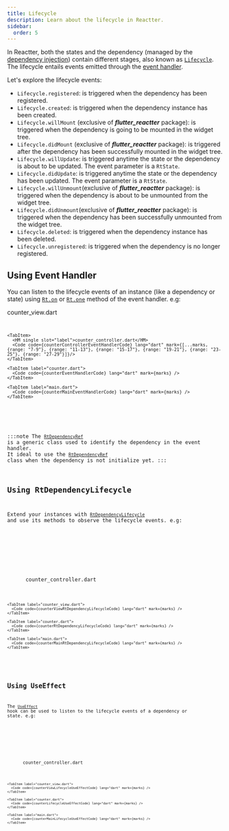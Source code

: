 ```yaml
---
title: Lifecycle
description: Learn about the lifecycle in Reactter.
sidebar:
  order: 5
---
```







In Reactter, both the states and the dependency (managed by the [dependency injection](/reactter/core_concepts/dependency_injection)) contain different stages,
also known as <HT><a href="https://pub.dev/documentation/reactter/latest/reactter/Lifecycle.html" target="_blank">`Lifecycle`</a></HT>.
The lifecycle entails events emitted through the [event handler](/reactter/core_concepts/event_handler).

Let's explore the lifecycle events:

- <HE>`Lifecycle.registered`</HE>: is triggered when the dependency has been registered.
- <HE>`Lifecycle.created`</HE>: is triggered when the dependency instance has been created.
- <HE>`Lifecycle.willMount`</HE> (exclusive of _**flutter_reactter**_ package): is triggered when the dependency is going to be mounted in the widget tree.
- <HE>`Lifecycle.didMount`</HE> (exclusive of _**flutter_reactter**_ package): is triggered after the dependency has been successfully mounted in the widget tree.
- <HE>`Lifecycle.willUpdate`</HE>: is triggered anytime the state or the dependency is about to be updated. The event parameter is a <HT>`RtState`</HT>.
- <HE>`Lifecycle.didUpdate`</HE>: is triggered anytime the state or the dependency has been updated. The event parameter is a <HT>`RtState`</HT>.
- <HE>`Lifecycle.willUnmount`</HE>(exclusive of _**flutter_reactter**_ package): is triggered when the dependency is about to be unmounted from the widget tree.
- <HE>`Lifecycle.didUnmount`</HE>(exclusive of _**flutter_reactter**_ package): is triggered when  the dependency has been successfully unmounted from the widget tree.
- <HE>`Lifecycle.deleted`</HE>: is triggered when the dependency instance has been deleted.
- <HE>`Lifecycle.unregistered`</HE>: is triggered when the dependency is no longer registered.

## Using Event Handler

You can listen to the lifecycle events of an instance (like a dependency or state) using <HM>[`Rt.on`](/reactter/api/methods/event_handler_methods/#rton)</HM> or <HM>[`Rt.one`](/reactter/api/methods/event_handler_methods/#rtone)</HM> method of the event handler. e.g:

<TipLifecycleExample />

<CodeTabs>
  <ZappButton path="examples/lifecycle_event_handler"/>

  <Tabs>
    <TabItem>
      <HM single slot="label">counter_view.dart</HM>
      <Code code={counterViewEventHandlerCode} lang="dart" collapse={["34-60"]} mark={[...marks, {range: "11-15"}, {range: "17-21"}, {range: "23-27"}, {range: "29-33"}]} />
    </TabItem>

    <TabItem>
      <HM single slot="label">counter_controller.dart</HM>
      <Code code={counterControllerEventHandlerCode} lang="dart" mark={[...marks, {range: "7-9"}, {range: "11-13"}, {range: "15-17"}, {range: "19-21"}, {range: "23-25"}, {range: "27-29"}]}/>
    </TabItem>

    <TabItem label="counter.dart">
      <Code code={counterEventHandlerCode} lang="dart" mark={marks} />
    </TabItem>

    <TabItem label="main.dart">
      <Code code={counterMainEventHandlerCode} lang="dart" mark={marks} />
    </TabItem>
  </Tabs>
</CodeTabs>

:::note
  The <HT>[`RtDependencyRef`](/reactter/api/classes/rt_dependency)</HT> is a generic class used to identify the dependency in the event handler.
  It ideal to use the <HT>[`RtDependencyRef`](/reactter/api/classes/rt_dependency_ref)</HT> class when the dependency is not initialize yet.
:::

## Using RtDependencyLifecycle

Extend your instances with <HT>[`RtDependencyLifecycle`](/reactter/api/classes/)</HT>
and use its methods to observe the lifecycle events. e.g:

<TipLifecycleExample />

<CodeTabs>
  <ZappButton path="examples/"/>

  <Tabs>
    <TabItem>
      <HM single slot="label">counter_controller.dart</HM>
      <Code code={counterControllerRtDependencyLifecycleCode} lang="dart" mark={[...marks, {range: "14-17"}, {range: "19-22"}, {range: "24-27"}, {range: "29-32"}, {range: "34-37"}, {range: "39-42"}, {range: "44-47"}]}/>
    </TabItem>

    <TabItem label="counter_view.dart">
      <Code code={counterViewRtDependencyLifecycleCode} lang="dart" mark={marks} />
    </TabItem>

    <TabItem label="counter.dart">
      <Code code={counterRtDependencyLifecycleCode} lang="dart" mark={marks} />
    </TabItem>

    <TabItem label="main.dart">
      <Code code={counterMainRtDependencyLifecycleCode} lang="dart" mark={marks} />
    </TabItem>
  </Tabs>
</CodeTabs>

## Using UseEffect

The <HT>[`UseEffect`](/reactter/api/hooks/use_effect)</HT> hook can be used to listen to the lifecycle events of a dependency or state. e.g:

<TipLifecycleExample />

<CodeTabs>
  <ZappButton path="examples/lifecycle_use_effect"/>

  <Tabs>
    <TabItem>
      <HM single slot="label">counter_controller.dart</HM>
      <Code code={counterControllerLifecycleUseEffectCode} lang="dart" mark={[...marks, {range: "7-13"}, {range: "15-19"}]}/>
    </TabItem>

    <TabItem label="counter_view.dart">
      <Code code={counterViewLifecycleUseEffectCode} lang="dart" mark={marks} />
    </TabItem>

    <TabItem label="counter.dart">
      <Code code={counterLifecycleUseEffectCode} lang="dart" mark={marks} />
    </TabItem>

    <TabItem label="main.dart">
      <Code code={counterMainLifecycleUseEffectCode} lang="dart" mark={marks} />
    </TabItem>
  </Tabs>
</CodeTabs>
